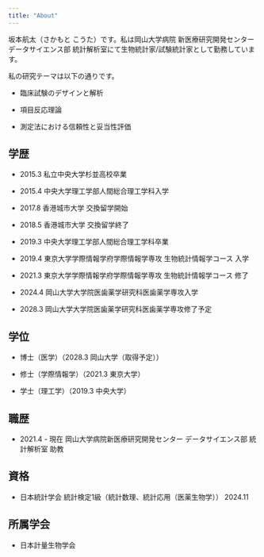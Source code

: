 ```yaml
---
title: "About"
---
```


坂本航太（さかもと こうた）です。私は岡山大学病院 新医療研究開発センター データサイエンス部 統計解析室にて生物統計家/試験統計家として勤務しています。

私の研究テーマは以下の通りです。

-   臨床試験のデザインと解析

-   項目反応理論

-   測定法における信頼性と妥当性評価

## 学歴

-   2015.3 私立中央大学杉並高校卒業

-   2015.4 中央大学理工学部人間総合理工学科入学

-   2017.8 香港城市大学 交換留学開始

-   2018.5 香港城市大学 交換留学終了

-   2019.3 中央大学理工学部人間総合理工学科卒業

-   2019.4 東京大学学際情報学府学際情報学専攻 生物統計情報学コース 入学

-   2021.3 東京大学学際情報学府学際情報学専攻 生物統計情報学コース 修了

-   2024.4 岡山大学大学院医歯薬学研究科医歯薬学専攻入学

-   2028.3 岡山大学大学院医歯薬学研究科医歯薬学専攻修了予定

## 学位

-   博士（医学）（2028.3 岡山大学（取得予定））

-   修士（学際情報学）（2021.3 東京大学）

-   学士（理工学）（2019.3 中央大学）

## 職歴

-   2021.4 - 現在 岡山大学病院新医療研究開発センター データサイエンス部 統計解析室 助教

## 資格

-   日本統計学会 統計検定1級（統計数理、統計応用（医薬生物学）） 2024.11

## 所属学会

-   日本計量生物学会